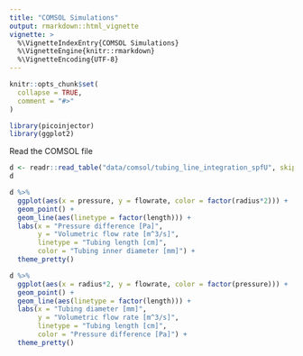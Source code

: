 ```yaml
---
title: "COMSOL Simulations"
output: rmarkdown::html_vignette
vignette: >
  %\VignetteIndexEntry{COMSOL Simulations}
  %\VignetteEngine{knitr::rmarkdown}
  %\VignetteEncoding{UTF-8}
---
```


```r
knitr::opts_chunk$set(
  collapse = TRUE,
  comment = "#>"
)
```

```r
library(picoinjector)
library(ggplot2)
```


Read the COMSOL file

```r
d <- readr::read_table("data/comsol/tubing_line_integration_spfU", skip = 1, col_names = c("radius", "length", "pressure", "flowrate"))
d
```


```r
d %>% 
  ggplot(aes(x = pressure, y = flowrate, color = factor(radius*2))) + 
  geom_point() + 
  geom_line(aes(linetype = factor(length))) + 
  labs(x = "Pressure difference [Pa]",
       y = "Volumetric flow rate [m^3/s]",
       linetype = "Tubing length [cm]",
       color = "Tubing inner diameter [mm]") + 
  theme_pretty()
```

```r
d %>% 
  ggplot(aes(x = radius*2, y = flowrate, color = factor(pressure))) + 
  geom_point() + 
  geom_line(aes(linetype = factor(length))) + 
  labs(x = "Tubing diameter [mm]",
       y = "Volumetric flow rate [m^3/s]",
       linetype = "Tubing length [cm]",
       color = "Pressure difference [Pa]") + 
  theme_pretty()
```

